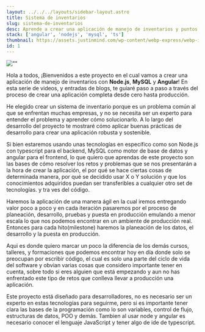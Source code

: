 ```yaml
---
layout: ../../../layouts/sidebar-layout.astro
title: Sistema de inventarios
slug: sistema-de-inventarios
desc: Aprende a crear una aplicación de manejo de inventarios y puntos de ventas con Node.js, Typescript, MySQL y Angular! te guiaré paso a paso a través del proceso de crear una aplicación completa desde cero hasta producción.
stack: ['angular', 'nodejs', 'mysql', 'ts']
thumbnail: https://assets.justinmind.com/wp-content/webp-express/webp-images/uploads/2020/02/youtube-channel-status-dashboard-justinmind.png.webp
id: 1
---
```

![""](https://assets.justinmind.com/wp-content/webp-express/webp-images/uploads/2020/02/youtube-channel-status-dashboard-justinmind.png.webp)

Hola a todos, ¡Bienvenidos a este proyecto en el cual vamos a crear una aplicación de manejo de inventarios con **Node.js**, **MySQL** y **Angular**!  En esta serie de videos, y entradas de blogs, te guiaré paso a paso a través del proceso de crear una aplicación completa desde cero hasta producción.

He elegido crear un sistema de inventario porque es un problema común al que se enfrentan muchas empresas, y no se necesita ser un experto para entender el problema y aprender cómo solucionarlo. A lo largo del desarrollo del proyecto te mostraré cómo aplicar buenas prácticas de desarrollo para crear una aplicación robusta y sostenible. 

Si bien estaremos usando unas tecnologías en específico como son Node.js con typescript para el backend, MySQL como motor de base de datos y angular para el frontend, lo que quiero que aprendas de este proyecto son las bases de cómo resolver los retos y problemas que se nos presentarán a la hora de crear la aplicación, el por qué se hace ciertas cosas de determinada manera, por qué se decidido usar X o Y solución y que los conocimientos adquiridos puedan ser transferibles a cualquier otro set de tecnologías.  y tra ves del código.

Haremos la aplicación de una manera ágil en la cual iremos entregando valor poco a poco y en cada iteración pasaremos por el proceso de planeación, desarrollo, pruebas y puesta en producción emulando a menor escala lo que nos podemos encontrar en un ambiente de producción real.   Entonces para cada hito(milestone) haremos la planeación de los datos, el desarrollo y la puesta en producción.


Aqui es donde quiero marcar un poco la diferencia de los demás cursos, talleres, y formaciones que podemos encontrar hoy en día donde solo se preocupan por escribir código, el cual es solo una parte del ciclo de vida del software y obvian varias cosas que considero importante tener en cuenta, sobre todo si eres alguien que está empezando y aun no has enfrentado este tipo de retos que conlleva llevar a producción una aplicación.

Este proyecto está diseñado para desarrolladores, no es necesario ser un experto en estas tecnologías para seguirme, pero si es importante tener clara las bases de la programación como lo son variables, control de flujo, estructuras de datos, POO y demás. Tambien al usar node y angular es necesario conocer el lenguaje JavaScript y tener algo de ide de typescript.


